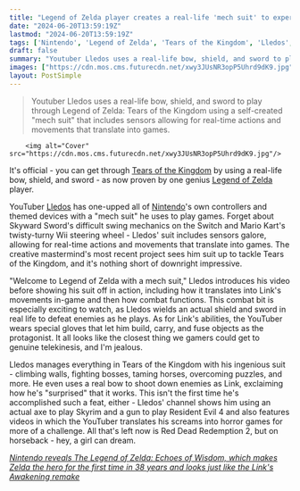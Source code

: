 ```yaml
---
title: "Legend of Zelda player creates a real-life 'mech suit' to experience Tears of the Kingdom with an actual bow, shield, and sword"
date: "2024-06-20T13:59:19Z"
lastmod: "2024-06-20T13:59:19Z"
tags: ['Nintendo', 'Legend of Zelda', 'Tears of the Kingdom', 'Lledos', 'Mech Suit', 'Skyward Sword', 'Mario Kart', 'Wii', "Link's Awakening", 'Echoes of Wisdom', 'Resident Evil 4', 'Red Dead Redemption 2']
draft: false
summary: "Youtuber Lledos uses a real-life bow, shield, and sword to play through Legend of Zelda: Tears of the Kingdom using a self-created 'mech suit' that includes sensors allowing for real-time actions and movements that translate into games."
images: ["https://cdn.mos.cms.futurecdn.net/xwy3JUsNR3opP5Uhrd9dK9.jpg"]
layout: PostSimple
---
```

> Youtuber Lledos uses a real-life bow, shield, and sword to play through Legend of Zelda: Tears of the Kingdom using a self-created "mech suit" that includes sensors allowing for real-time actions and movements that translate into games.


        <img alt="Cover" src="https://cdn.mos.cms.futurecdn.net/xwy3JUsNR3opP5Uhrd9dK9.jpg"/>
        
It's official - you can get through [<u>Tears of the Kingdom</u>](https://www.gamesradar.com/legend-of-zelda-tears-of-the-kingdom-guide/) by using a real-life bow, shield, and sword - as now proven by one genius [<u>Legend of Zelda</u>](https://www.gamesradar.com/games/action/the-legend-of-zelda/) player.

YouTuber [<u>Lledos</u>](https://www.youtube.com/watch?v=-3yZ6nCXVRo&ab_channel=Lledos) has one-upped all of [<u>Nintendo</u>](https://www.gamesradar.com/tag/nintendo/)'s own controllers and themed devices with a "mech suit" he uses to play games. Forget about Skyward Sword's difficult swing mechanics on the Switch and Mario Kart's twisty-turny Wii steering wheel - Lledos' suit includes sensors galore, allowing for real-time actions and movements that translate into games. The creative mastermind's most recent project sees him suit up to tackle Tears of the Kingdom, and it's nothing short of downright impressive.

"Welcome to Legend of Zelda with a mech suit," Lledos introduces his video before showing his suit off in action, including how it translates into Link's movements in-game and then how combat functions. This combat bit is especially exciting to watch, as Lledos wields an actual shield and sword in real life to defeat enemies as he plays. As for Link's abilities, the YouTuber wears special gloves that let him build, carry, and fuse objects as the protagonist. It all looks like the closest thing we gamers could get to genuine telekinesis, and I'm jealous.

Lledos manages everything in Tears of the Kingdom with his ingenious suit - climbing walls, fighting bosses, taming horses, overcoming puzzles, and more. He even uses a real bow to shoot down enemies as Link, exclaiming how he's "surprised" that it works. This isn't the first time he's accomplished such a feat, either - Lledos' channel shows him using an actual axe to play Skyrim and a gun to play Resident Evil 4 and also features videos in which the YouTuber translates his screams into horror games for more of a challenge. All that's left now is Red Dead Redemption 2, but on horseback - hey, a girl can dream.

[<em>Nintendo reveals The Legend of Zelda: Echoes of Wisdom, which makes Zelda the hero for the first time in 38 years and looks just like the Link's Awakening remake</em>](https://www.gamesradar.com/games/action/nintendo-reveals-the-legend-of-zelda-echoes-of-wisdom-which-makes-zelda-the-hero-for-the-first-time-in-38-years-and-looks-like-just-the-links-awakening-remake/)
        